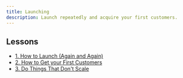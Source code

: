 ```yaml
---
title: Launching
description: Launch repeatedly and acquire your first customers.
---
```



## Lessons

- [1. How to Launch (Again and Again)](./1-chapter.mdx)
- [2. How to Get your First Customers](./2-chapter.mdx)
- [3. Do Things That Don't Scale](./3-chapter.mdx)

